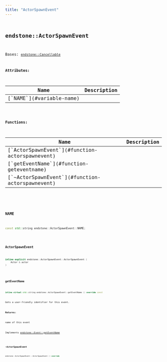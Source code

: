 ```yaml
---
title: "ActorSpawnEvent"
---
```


## <code className="doc-symbol doc-symbol-class"/> endstone::ActorSpawnEvent

Bases: [`endstone::Cancellable`](classendstone_1_1_cancellable.md)









**Attributes:**

<table>
<thead>
   <tr>
      <th>Name</th>
      <th>Description</th>
   </tr>
</thead>
<tbody>
<tr key="classendstone_1_1_actor_spawn_event_1adf1259b01a63a9cf4453ec0f7c99b7db">
    <td>[`NAME`](#variable-name)</td>
    <td></td>
</tr>
</tbody>
</table>






**Functions:**

<table>
<thead>
   <tr>
      <th>Name</th>
      <th>Description</th>
   </tr>
</thead>
<tbody>
<tr key="classendstone_1_1_actor_spawn_event_1a97220eb48dd782f724751748da0be5e6">
    <td>[`ActorSpawnEvent`](#function-actorspawnevent)</td>
    <td></td>
</tr>
<tr key="classendstone_1_1_actor_spawn_event_1a3121b34be728eb087186a20be395032f">
    <td>[`getEventName`](#function-geteventname)</td>
    <td></td>
</tr>
<tr key="classendstone_1_1_actor_spawn_event_1ac524be66b9fb6427fec2fab4dca9c7c9">
    <td>[`~ActorSpawnEvent`](#function-actorspawnevent)</td>
    <td></td>
</tr>
</tbody>
</table>

### <code className="doc-symbol doc-symbol-variable"/> NAME

```cpp
const std::string endstone::ActorSpawnEvent::NAME;
```


### <code className="doc-symbol doc-symbol-function"/> ActorSpawnEvent

```cpp
inline explicit endstone::ActorSpawnEvent::ActorSpawnEvent (
    Actor & actor
) 
```


### <code className="doc-symbol doc-symbol-function"/> getEventName

```cpp
inline virtual std::string endstone::ActorSpawnEvent::getEventName () override const
```


Gets a user-friendly identifier for this event.




**Returns:**

name of this event 





        
Implements [*endstone::Event::getEventName*](classendstone_1_1_event.md#function-geteventname)

### <code className="doc-symbol doc-symbol-function"/> ~ActorSpawnEvent

```cpp
endstone::ActorSpawnEvent::~ActorSpawnEvent () override
```

